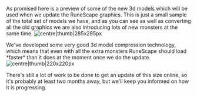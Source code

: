 {{Update|date = 12 June 2002}}

As promised here is a preview of some of the new 3d models which will be used when we update the RuneScape graphics. This is just a small sample of the total set of models we have, and as you can see as well as converting all the old graphics we are also introducing lots of new monsters at the same time. 
[[File:12 June beta image1.gif|centre|thumb|285x285px]] 

We've developed some very good 3d model compression technology, which means that even with all the extra monsters RuneScape should load *faster* than it does at the moment once we do the update. 
[[File:12 June beta image2.gif|centre|thumb|220x220px]] 

There's still a lot of work to be done to get an update of this size online, so it's probably at least two months away, but we'll keep you informed on how it is progressing.

[[Category:Updates|{{PAGENAME}}]]
